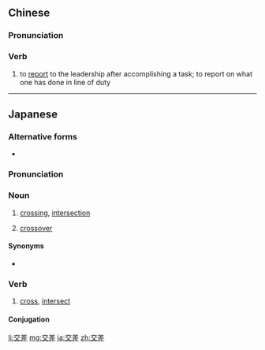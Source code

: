 ==Chinese==
{{zh-forms}}

===Pronunciation===
{{zh-pron
|m=jiāochāi
|c=gaau1 caai1
|cat=v
}}

===Verb===
{{zh-verb}}

# to [[report]] to the leadership after accomplishing a task; to report on what one has done in line of duty

----

==Japanese==
{{ja-kanjitab|こう|さ|yomi=on}}

===Alternative forms===
* {{l|ja|交叉}}

===Pronunciation===
{{ja-pron|こうさ|y=on}}

===Noun===
{{ja-noun|こうさ}}

# [[crossing]], [[intersection]]
# {{lb|ja|genetics|sort=こうさ}} [[crossover]]

====Synonyms====
* {{sense|chromosomal crossover}} {{l|ja|乗換え}}

===Verb===
{{ja-verb-suru|tr=intrans|こうさ}}

# [[cross]], [[intersect]]

====Conjugation====
{{ja-suru|こうさ}}

[[li:交差]]
[[mg:交差]]
[[ja:交差]]
[[zh:交差]]